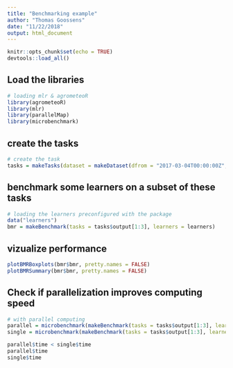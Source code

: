 ```yaml
---
title: "Benchmarking example"
author: "Thomas Goossens"
date: "11/22/2018"
output: html_document
---
```


```r
knitr::opts_chunk$set(echo = TRUE)
devtools::load_all()
```

## Load the libraries

```r
# loading mlr & agrometeoR
library(agrometeoR)
library(mlr)
library(parallelMap)
library(microbenchmark)
```


## create the tasks
```r
# create the task
tasks = makeTasks(dataset = makeDataset(dfrom = "2017-03-04T00:00:00Z", dto = "2017-03-04T23:00:00Z", sensor = "tsa")[["output"]], target = "tsa")
```

## benchmark some learners on a subset of these tasks
```r
# loading the learners preconfigured with the package
data("learners")
bmr = makeBenchmark(tasks = tasks$output[1:3], learners = learners)
```

## vizualize performance 
```r
plotBMRBoxplots(bmr$bmr, pretty.names = FALSE)
plotBMRSummary(bmr$bmr, pretty.names = FALSE)
```

## Check if parallelization improves computing speed

```r
# with parallel computing
parallel = microbenchmark(makeBenchmark(tasks = tasks$output[1:3], learners = learners, parallel = TRUE), times = 1)
single = microbenchmark(makeBenchmark(tasks = tasks$output[1:3], learners = learners, parallel = FALSE), times = 1)
```

```r
parallel$time < single$time
parallel$time
single$time
```

